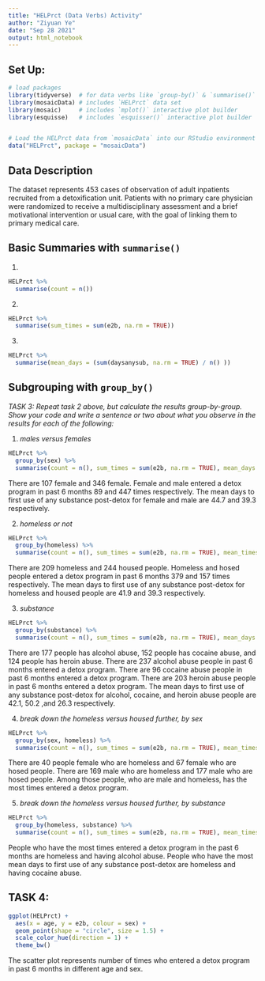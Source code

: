 ```yaml
---
title: "HELPrct (Data Verbs) Activity"
author: "Ziyuan Ye"
date: "Sep 28 2021"
output: html_notebook
---
```



## Set Up:

```r
# load packages
library(tidyverse)  # for data verbs like `group-by()` & `summarise()`
library(mosaicData) # includes `HELPrct` data set 
library(mosaic)     # includes `mplot()` interactive plot builder
library(esquisse)   # includes `esquisser()` interactive plot builder


# Load the HELPrct data from `mosaicData` into our RStudio environment
data("HELPrct", package = "mosaicData")

```


## Data Description

The dataset represents 453 cases of observation of adult inpatients recruited from a detoxification unit. Patients with no primary care physician were randomized to receive a multidisciplinary assessment and a brief motivational intervention or usual care, with the goal of linking them to primary medical care.

## Basic Summaries with `summarise()` 

1.
```r
HELPrct %>%
  summarise(count = n())
```
2.
```r
HELPrct %>%
  summarise(sum_times = sum(e2b, na.rm = TRUE))
```
3.
```r
HELPrct %>%
  summarise(mean_days = (sum(daysanysub, na.rm = TRUE) / n() ))
```

## Subgrouping with `group_by()` 

*TASK 3: Repeat task 2 above, but calculate the results group-by-group.  Show your code and write a sentence or two about what you observe in the results for each of the following:* 

1. *males versus females*

```r
HELPrct %>%
  group_by(sex) %>%
  summarise(count = n(), sum_times = sum(e2b, na.rm = TRUE), mean_days = (sum(daysanysub, na.rm = TRUE) / n() ) )
```
There are 107 female and 346 female. Female and male entered a detox program in past 6 months 89 and 447 times respectively. The mean days to first use of any substance post-detox for female and male are 44.7 and 39.3 respectively.


2. *homeless or not*

```r
HELPrct %>%
  group_by(homeless) %>%
  summarise(count = n(), sum_times = sum(e2b, na.rm = TRUE), mean_times = (sum(daysanysub, na.rm = TRUE) / n() ) )
```
There are 209 homeless and 244 housed people. Homeless and hosed people entered a detox program in past 6 months 379 and 157 times respectively. The mean days to first use of any substance post-detox for homeless and housed people are 41.9 and 39.3 respectively.


3. *substance*

```r
HELPrct %>%
  group_by(substance) %>%
  summarise(count = n(), sum_times = sum(e2b, na.rm = TRUE), mean_days = (sum(daysanysub, na.rm = TRUE) / n() ) )
```
There are 177 people has alcohol abuse, 152 people has cocaine abuse, and 124 people has heroin abuse. There are 237 alcohol abuse people in past 6 months entered a detox program. There are 96 cocaine abuse people in past 6 months entered a detox program. There are 203 heroin abuse people in past 6 months entered a detox program.  The mean days to first use of any substance post-detox for alcohol, cocaine, and heroin abuse people are 42.1, 50.2 ,and 26.3 respectively.


4. *break down the homeless versus housed further, by sex*

```r
HELPrct %>%
  group_by(sex, homeless) %>%
  summarise(count = n(), sum_times = sum(e2b, na.rm = TRUE), mean_times = (sum(daysanysub, na.rm = TRUE) / n() ) )
```
There are 40 people female who are homeless and 67 female who are hosed people. There are 169 male who are homeless and 177 male who are hosed people. Among those people, who are male and homeless, has the most times entered a detox program. 

5. *break down the homeless versus housed further, by substance*

```r
HELPrct %>%
  group_by(homeless, substance) %>%
  summarise(count = n(), sum_times = sum(e2b, na.rm = TRUE), mean_times = (sum(daysanysub, na.rm = TRUE) / n() ) )
```
People who have the most times entered a detox program in the past 6 months are homeless and having alcohol abuse. People who have the most mean days to first use of any substance post-detox are homeless and having cocaine abuse.    

## TASK 4:

```r
ggplot(HELPrct) +
  aes(x = age, y = e2b, colour = sex) +
  geom_point(shape = "circle", size = 1.5) +
  scale_color_hue(direction = 1) +
  theme_bw()
```
The scatter plot represents number of times who entered a detox program in past 6 months in different age and sex.

